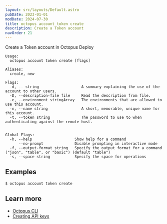 ```yaml
---
layout: src/layouts/Default.astro
pubDate: 2023-01-01
modDate: 2024-07-30
title: octopus account token create
description: Create a Token account
navOrder: 21
---
```


Create a Token account in Octopus Deploy

```
Usage:
  octopus account token create [flags]

Aliases:
  create, new

Flags:
  -d, -- string                   A summary explaining the use of the account to other users.
  -D, --description-file file     Read the description from file.
  -e, --environment stringArray   The environments that are allowed to use this account.
  -n, --name string               A short, memorable, unique name for this account.
  -t, --token string              The password to use to when authenticating against the remote host.


Global Flags:
  -h, --help                   Show help for a command
      --no-prompt              Disable prompting in interactive mode
  -f, --output-format string   Specify the output format for a command ("json", "table", or "basic") (default "table")
  -s, --space string           Specify the space for operations

```

## Examples

<SamplesInstance />

```
$ octopus account token create

```

## Learn more

- [Octopus CLI](/docs/octopus-rest-api/cli)
- [Creating API keys](/docs/octopus-rest-api/how-to-create-an-api-key)